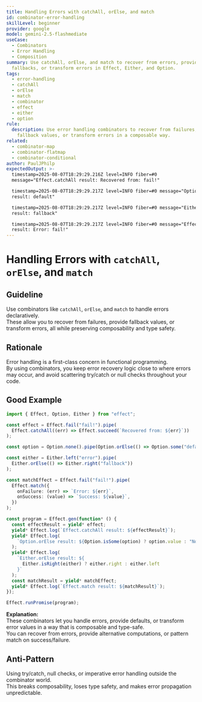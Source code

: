 ```yaml
---
title: Handling Errors with catchAll, orElse, and match
id: combinator-error-handling
skillLevel: beginner
provider: google
model: gemini-2.5-flashmediate
useCase:
  - Combinators
  - Error Handling
  - Composition
summary: Use catchAll, orElse, and match to recover from errors, provide
  fallbacks, or transform errors in Effect, Either, and Option.
tags:
  - error-handling
  - catchAll
  - orElse
  - match
  - combinator
  - effect
  - either
  - option
rule:
  description: Use error handling combinators to recover from failures, provide
    fallback values, or transform errors in a composable way.
related:
  - combinator-map
  - combinator-flatmap
  - combinator-conditional
author: PaulJPhilp
expectedOutput: >-
  timestamp=2025-08-07T18:29:29.216Z level=INFO fiber=#0
  message="Effect.catchAll result: Recovered from: fail!"

  timestamp=2025-08-07T18:29:29.217Z level=INFO fiber=#0 message="Option.orElse
  result: default"

  timestamp=2025-08-07T18:29:29.217Z level=INFO fiber=#0 message="Either.orElse
  result: fallback"

  timestamp=2025-08-07T18:29:29.217Z level=INFO fiber=#0 message="Effect.match
  result: Error: fail!"
---
```


# Handling Errors with `catchAll`, `orElse`, and `match`

## Guideline

Use combinators like `catchAll`, `orElse`, and `match` to handle errors declaratively.  
These allow you to recover from failures, provide fallback values, or transform errors, all while preserving composability and type safety.

## Rationale

Error handling is a first-class concern in functional programming.  
By using combinators, you keep error recovery logic close to where errors may occur, and avoid scattering try/catch or null checks throughout your code.

## Good Example

```typescript
import { Effect, Option, Either } from "effect";

const effect = Effect.fail("fail!").pipe(
  Effect.catchAll((err) => Effect.succeed(`Recovered from: ${err}`))
);

const option = Option.none().pipe(Option.orElse(() => Option.some("default")));

const either = Either.left("error").pipe(
  Either.orElse(() => Either.right("fallback"))
);

const matchEffect = Effect.fail("fail!").pipe(
  Effect.match({
    onFailure: (err) => `Error: ${err}`,
    onSuccess: (value) => `Success: ${value}`,
  })
);

const program = Effect.gen(function* () {
  const effectResult = yield* effect;
  yield* Effect.log(`Effect.catchAll result: ${effectResult}`);
  yield* Effect.log(
    `Option.orElse result: ${Option.isSome(option) ? option.value : "None"}`
  );
  yield* Effect.log(
    `Either.orElse result: ${
      Either.isRight(either) ? either.right : either.left
    }`
  );
  const matchResult = yield* matchEffect;
  yield* Effect.log(`Effect.match result: ${matchResult}`);
});

Effect.runPromise(program);

```

**Explanation:**  
These combinators let you handle errors, provide defaults, or transform error values in a way that is composable and type-safe.  
You can recover from errors, provide alternative computations, or pattern match on success/failure.

## Anti-Pattern

Using try/catch, null checks, or imperative error handling outside the combinator world.  
This breaks composability, loses type safety, and makes error propagation unpredictable.